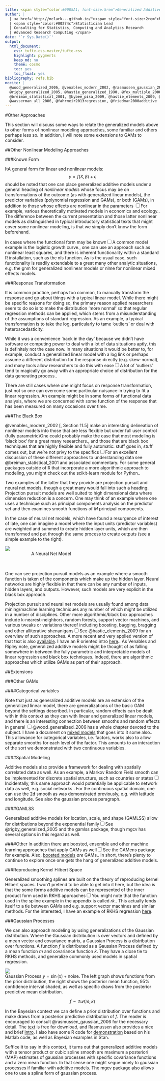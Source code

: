 ```yaml
---
title: <span style="color:#0085A1; font-size:5rem">Generalized Additive Models</span>
author: |
  | <a href="http://mclark--.github.io/"><span style="font-size:2rem">Michael Clark</span></a>
  | <span style="color:#00274c">Statistician Lead
  | Consulting for Statistics, Computing and Analytics Research
  | Advanced Research Computing </span>
date: '`r Sys.Date()`'
output:
  html_document:
    css: tufte-css-master/tufte.css
    highlight: pygments
    keep_md: no
    theme: cosmo
    toc: yes
    toc_float: yes
bibliography: refs.bib
nocite: | 
  @wood_generalized_2006, @venables_modern_2002, @rasmussen_gaussian_2006, @hardin_generalized_2012, 
  @rigby_generalized_2005, @hastie_generalized_1990, @fox_multiple_2000, @fox_nonparametric_2000,
  @breiman_statistical_2001, @bybee_pisa_2009, @hastie_elements_2009, @ruppert_semiparametric_2003,
  @wasserman_all_2006, @fahrmeir2013regression, @friedman2000additive
---
```


#<a name='OtherApproaches'>Other Approaches</a>

<span class="newthought">This section will discuss</span> some ways to relate the generalized models above to other forms of nonlinear modeling approaches, some familiar and others perhaps less so.  In addition, I will note some extensions to GAMs to consider.

##<a name='nonlinear'>Other Nonlinear Modeling Approaches</a>


###<a name='knownForm'>Known Form</a>

It<span class="marginnote">A general form for linear and nonlinear models: $$y = f(X,\beta)+\epsilon$$</span> should be noted that one can place generalized additive models under a general heading of *nonlinear models* whose focus may be on transformations of the outcome (as with generalized linear models), the predictor variables (polynomial regression and GAMs), or both (GAMs), in addition to those whose effects are nonlinear in the parameters <label for="sn-demo" class="margin-toggle sidenote-number"></label><input type="checkbox" id="sn-demo" class="margin-toggle"/><span class="sidenote">For example, various theoretically motivated models in economics and ecology.</span>. The difference between the current presentation and those latter nonlinear models as distinguished in typical introductory statistical texts that might cover some nonlinear modeling, is that we simply don't know the form beforehand.

In cases where the functional form may be known<label for="sn-demo" class="margin-toggle sidenote-number"></label><input type="checkbox" id="sn-demo" class="margin-toggle"/><span class="sidenote">A common model example is the logistic growth curve.</span>, one can use an approach such as nonlinear least squares, and there is inherent functionality within a standard R installation, such as the <span class="func">nls</span> function. As is the usual case, such functionality is readily extendable to a great many other analytic situations, e.g. the <span class="pack">gnm</span> for generalized nonlinear models or <span class="pack">nlme</span> for nonlinear mixed effects models.


###<a name='responseTransformation'>Response Transformation</a>

It is common practice, perhaps too common, to manually transform the response and go about things with a typical linear model.  While there might be specific reasons for doing so, the primary reason applied researchers seem to do so is to make the distribution 'more normal' so that regular regression methods can be applied, which stems from a misunderstanding of the assumptions of standard regression.  As an example, a typical transformation is to take the log, particularly to tame 'outliers' or deal with heteroscedasticity.  

While it was a convenience 'back in the day' because we didn't have software or computing power to deal with a lot of data situations aptly, this is definitely not the case now.  In many situations it would be better to, for example, conduct a generalized linear model with a log link or perhaps assume a different distribution for the response directly (e.g. skew-normal), and many tools allow researchers to do this with ease<label for="sn-demo" class="margin-toggle sidenote-number"></label><input type="checkbox" id="sn-demo" class="margin-toggle"/><span class="sidenote">A lot of 'outliers' tend to magically go away with an appropriate choice of distribution for the data generating process.</span>.

There are still cases where one might focus on response transformation, just not so one can overcome some particular nuisance in trying to fit a linear regression.  An example might be in some forms of <span class="">functional data analysis</span>, where we are concerned with some function of the response that has been measured on many occasions over time.


###<a name='blackbox'>The Black Box</a>

@venables_modern_2002[, Section 11.5] make an interesting delineation of nonlinear models into those that are less flexible but under full user control (fully parametric)<span class="marginnote">One could probably make the case that most modeling is 'black box' for a great many researchers.</span>, and those that are <span class="emph">black box</span> techniques that are highly flexible and fully automatic: stuff goes in, stuff comes out, but we're not privy to the specifics<label for="sn-demo" class="margin-toggle sidenote-number"></label><input type="checkbox" id="sn-demo" class="margin-toggle"/><span class="sidenote">For an excellent discussion of these different approaches to understanding data see @breiman_statistical_2001 and associated commentary. For some general packages outside of R that incorporate a more algorithmic approach to modeling, you might check out the <span class="pack">scikit-learn</span> module for Python.</span>.  

Two examples of the latter that they provide are <span class="emph">projection pursuit</span> and <span class="emph">neural net</span> models, though a great many would fall into such a heading.  Projection pursuit models are well suited to high dimensional data where dimension reduction is a concern.  One may think of an example where one uses a technique such as principal components analysis on the predictor set and then examines smooth functions of $M$ principal components. 

In the case of neural net models, which have found a resurgence of interest of late, one can imagine a model where the input units (predictor variables) are  weighted and summed to create hidden layer units, which are then transformed and put through the same process to create outputs (see a simple example to the right).

<span class="marginnote"><img src='vis/nnet.png'> <br> <span style="text-align:center; display:block; width:300px">A Neural Net Model</span><br><br></span>

One can see projection pursuit models as an example where a smooth function is taken of the components which make up the hidden layer.  Neural networks are highly flexible in that there can be any number of inputs, hidden layers, and outputs.  However, such models are very explicit in the black box approach.

Projection pursuit and neural net models are usually found among data mining/machine learning techniques any number of which might be utilized in a number of disciplines. Other more algorithmic/black box approaches include <span class="emph">k-nearest-neighbors</span>, <span class="emph">random forests</span>, <span class="emph">support vector machines</span>, and various tweaks or variations thereof including boosting, bagging, bragging and other alliterative shenanigans<label for="sn-demo" class="margin-toggle sidenote-number"></label><input type="checkbox" id="sn-demo" class="margin-toggle"/><span class="sidenote">See @hastie_elements_2009 for an overview of such approaches. A more recent and very applied version of that text is also [available](http://link.springer.com/book/10.1007/978-1-4614-7138-7?no-access=true). I have an R oriented intro [here](http://m-clark.github.io/docs/mlcrash.pdf).</span>. As Venables and Ripley note, generalized additive models might be thought of as falling somewhere in between the fully parametric and interpretable models of linear regression and black box techniques.  Indeed, there are algorithmic approaches which utilize GAMs as part of their approach.


##<a name='extensions'>Extensions</a>

###<a name='otherGams'>Other GAMs</a>

####<a name='cats'>Categorical variables</a>

Note that just as generalized additive models are an extension of the generalized linear model, there are generalizations of the basic GAM beyond the settings described.  In particular, <span class="emph">random effects</span> can be dealt with in this context as they can with linear and generalized linear models, and there is an interesting connection between smooths and random effects in general <label for="sn-demo" class="margin-toggle sidenote-number"></label><input type="checkbox" id="sn-demo" class="margin-toggle"/><span class="sidenote">@wood_generalized_2006 has a whole chapter devoted to the subject. I have a document on [mixed models](http://m-clark.github.io/projects/docs/mixedModels/mixedModelML.html) that goes into it some also.</span>.  This allowance for categorical variables, i.e. factors, works also to allow separate smooths for each level of the factor.  This amounts to an interaction of the sort we demonstrated with two continuous variables.

####<a name='spatial'>Spatial Modeling</a>

Additive models also provide a framework for dealing with spatially correlated data as well.  As an example, a <span class="emph">Markov Random Field</span> smooth can be implemented for discrete spatial structure, such as countries or states<label for="sn-demo" class="margin-toggle sidenote-number"></label><input type="checkbox" id="sn-demo" class="margin-toggle"/><span class="sidenote">Incidentally, this same approach would potentially be applicable to network data as well, e.g. social networks.</span>.  For the continuous spatial domain, one can use the 2d smooth as was demonstrated previously, e.g. with latitude and longitude.  See also the gaussian process paragraph.


####<a name='gamlss'>GAMLSS</a>

Generalized additive models for location, scale, and shape (GAMLSS) allow for distributions beyond the exponential family<label for="sn-demo" class="margin-toggle sidenote-number"></label><input type="checkbox" id="sn-demo" class="margin-toggle"/><span class="sidenote">See @rigby_generalized_2005 and the <span class="pack">gamlss</span> package, though <span class="pack">mgcv</span> has several options in this regard as well</span>.  

####<a name='mlgam'>Other</a>
In addition there are boosted, ensemble and other machine learning approaches that apply GAMs as well<label for="sn-demo" class="margin-toggle sidenote-number"></label><input type="checkbox" id="sn-demo" class="margin-toggle"/><span class="sidenote">See the <span class="pack">GAMens</span> package for example. Also, [boosted models](http://projecteuclid.org/euclid.aos/1016218223) *are* GAMs.</span>.  In short, there's plenty to continue to explore once one gets the hang of generalized additive models.


###<a name='rk'>Reproducing Kernel Hilbert Space</a>

Generalized smoothing splines are built on the theory of <span class="emph">reproducing kernel Hilbert spaces</span>.  I won't pretend to be able to get into it here, but the idea is that the some forms additive models can be represented of the inner product form used in RKHS approaches<label for="sn-demo" class="margin-toggle sidenote-number"></label><input type="checkbox" id="sn-demo" class="margin-toggle"/><span class="sidenote">You might note that the function used in the spline example in the appendix is called *rk*.</span>.  This actually lends itself to a tie between GAMs and e.g. support vector machines and similar methods.  For the interested, I have an example of RKHS regression [here](https://github.com/m-clark/Miscellaneous-R-Code/blob/master/ModelFitting/RKHSReg/RKHSReg.md).

###<a name='gp'>Gaussian Processes</a>

We can also approach modeling by using generalizations of the Gaussian distribution.  Where the Gaussian distribution is over vectors and defined by a mean vector and covariance matrix, a <span class="emph">Gaussian Process</span> is a distribution over functions. A function $f$ is distributed as a Gaussian Process defined by a mean function $m$ and covariance function $k$. They have a close tie to RKHS methods, and generalize commonly used models in spatial regression.

<span class="marginnote"><img src='vis/gp.png'> <br> Gaussian Process $y = \sin(x) + \text{noise}$.  The left graph shows functions from the prior distribution, the right shows the posterior mean function, 95% confidence interval shaded, as well as specific draws from the posterior predictive mean distribution.</span>

$$f\sim \mathcal{GP}(m,k)$$

In the Bayesian context we can define a prior distribution over functions and make draws from a posterior predictive distribution of $f$.  The reader is encouraged to consult @rasmussen_gaussian_2006 for the necessary detail. The [text](http://www.gaussianprocess.org/gpml/) is free for download, and Rasmussen also provides a nice and brief [intro](http://link.springer.com/chapter/10.1007/978-3-540-28650-9_4).  I also have some R code for [demonstration](https://github.com/mclark--/Miscellaneous-R-Code/blob/master/ModelFitting/gp Examples/) based on his Matlab code, as well as Bayesian examples in Stan. 

Suffice it to say in this context, it turns out that generalized additive models with a tensor product or cubic spline smooth are maximum a posteriori (MAP) estimates of gaussian processes with specific covariance functions and a zero mean function. In that sense one might segue nicely to gaussian processes if familiar with additive models.  The mgcv package also allows one to use a spline form of gaussian process.  